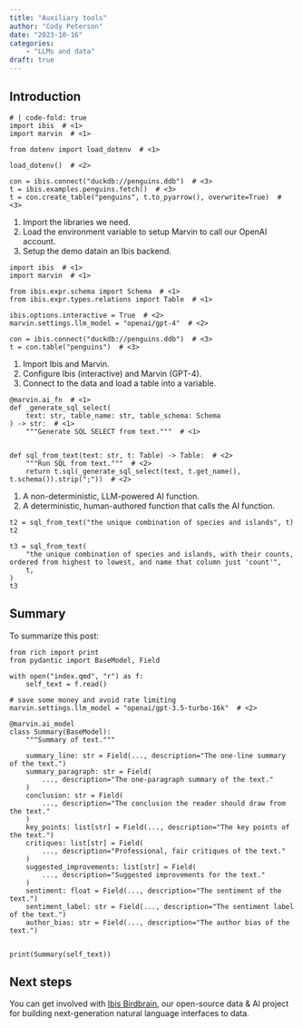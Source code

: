 ```yaml
---
title: "Auxiliary tools"
author: "Cody Peterson"
date: "2023-10-16"
categories:
    - "LLMs and data"
draft: true
---
```


## Introduction

```.python
# | code-fold: true
import ibis  # <1>
import marvin  # <1>

from dotenv import load_dotenv  # <1>

load_dotenv()  # <2>

con = ibis.connect("duckdb://penguins.ddb")  # <3>
t = ibis.examples.penguins.fetch()  # <3>
t = con.create_table("penguins", t.to_pyarrow(), overwrite=True)  # <3>
```

1. Import the libraries we need.
2. Load the environment variable to setup Marvin to call our OpenAI account.
3. Setup the demo datain an Ibis backend.

```.python
import ibis  # <1>
import marvin  # <1>

from ibis.expr.schema import Schema  # <1>
from ibis.expr.types.relations import Table  # <1>

ibis.options.interactive = True  # <2>
marvin.settings.llm_model = "openai/gpt-4"  # <2>

con = ibis.connect("duckdb://penguins.ddb")  # <3>
t = con.table("penguins")  # <3>
```

1. Import Ibis and Marvin.
2. Configure Ibis (interactive) and Marvin (GPT-4).
3. Connect to the data and load a table into a variable.

```.python
@marvin.ai_fn  # <1>
def _generate_sql_select(
    text: str, table_name: str, table_schema: Schema
) -> str:  # <1>
    """Generate SQL SELECT from text."""  # <1>


def sql_from_text(text: str, t: Table) -> Table:  # <2>
    """Run SQL from text."""  # <2>
    return t.sql(_generate_sql_select(text, t.get_name(), t.schema()).strip(";"))  # <2>
```

1. A non-deterministic, LLM-powered AI function.
2. A deterministic, human-authored function that calls the AI function.

```.python
t2 = sql_from_text("the unique combination of species and islands", t)
t2
```

```.python
t3 = sql_from_text(
    "the unique combination of species and islands, with their counts, ordered from highest to lowest, and name that column just 'count'",
    t,
)
t3
```

## Summary

To summarize this post:

```.python
from rich import print
from pydantic import BaseModel, Field

with open("index.qmd", "r") as f:
    self_text = f.read()

# save some money and avoid rate limiting
marvin.settings.llm_model = "openai/gpt-3.5-turbo-16k"  # <2>

@marvin.ai_model
class Summary(BaseModel):
    """Summary of text."""

    summary_line: str = Field(..., description="The one-line summary of the text.")
    summary_paragraph: str = Field(
        ..., description="The one-paragraph summary of the text."
    )
    conclusion: str = Field(
        ..., description="The conclusion the reader should draw from the text."
    )
    key_points: list[str] = Field(..., description="The key points of the text.")
    critiques: list[str] = Field(
        ..., description="Professional, fair critiques of the text."
    )
    suggested_improvements: list[str] = Field(
        ..., description="Suggested improvements for the text."
    )
    sentiment: float = Field(..., description="The sentiment of the text.")
    sentiment_label: str = Field(..., description="The sentiment label of the text.")
    author_bias: str = Field(..., description="The author bias of the text.")


print(Summary(self_text))
```

## Next steps

You can get involved with [Ibis
Birdbrain](https://github.com/ibis-project/ibis-birdbrain), our open-source data
& AI project for building next-generation natural language interfaces to data.
